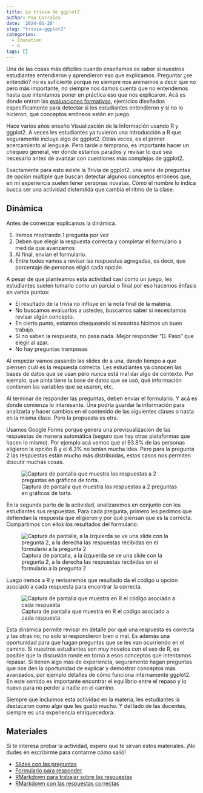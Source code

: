 ```yaml
---
title: La trivia de ggplot2
author: Pao Corrales
date: '2024-01-28'
slug: "trivia-ggplot2"
categories:
  - Education
  - R
tags: []
---
```


Una de las cosas más difíciles cuando enseñamos es saber si nuestros estudiantes entendieron y aprendieron eso que explicamos. Preguntar ¿se entendió? no es suficiente porque no siempre nos animamos a decir que no pero más importante, no siempre nos damos cuenta que no entendemos hasta que intentamos poner en práctica eso que nos explicaron. Acá es donde entran las [evaluaciones formativas](https://educarencomunidad.tech/es/index.html#s:models-formative-assessment), ejercicios diseñados específicamente para detectar si los estudiantes entendieron y si no lo hicieron, qué conceptos erróneos están en juego. 

Hace varios años enseño Visualización de la Información usando R y ggplot2. A veces les estudiantes ya tuvieron una Introducción a R que seguramente incluye algo de ggplot2. Otras veces, es el primer acercamiento al lenguaje. Pero tarde o temprano, es importante hacer un chequeo general, ver donde estamos parados y revisar lo que sea necesario antes de avanzar con cuestiones más complejas de ggplot2. 

Exactamente para esto existe la Trivia de ggplot2, una serie de preguntas de opción múltiple que buscan detectar algunos conceptos erróneos que, en mi experiencia suelen tener personas novatas. Cómo el nombre lo indica busca ser una actividad distendida que cambia el ritmo de la clase. 


## Dinámica 

Antes de comenzar explicamos la dinámica. 

1. Iremos mostrando 1 pregunta por vez
2. Deben que elegir la respuesta correcta y completar el formulario a medida que avanzamos
3. Al final, envían el formulario. 
4. Entre todes vamos a revisar las respuestas agregadas, es decir, que porcentaje de personas eligió cada opción

A pesar de que planteamos esta actividad casi como un juego, les estudiantes suelen tomarlo como un parcial o final por eso hacemos énfasis en varios puntos:

* El resultado de la trivia no influye en la nota final de la materia.
* No buscamos evaluarlos a ustedes, buscamos saber si necesitamos revisar algún concepto. 
* En cierto punto, estamos chequeando si nosotras hicimos un buen trabajo. 
* Si no saben la respuesta, no pasa nada. Mejor responder "D. Paso" que elegir al azar.
* No hay preguntas tramposas

Al empezar vamos pasando las slides de a una, dando tiempo a que piensen cuál es la respuesta correcta. Les estudiantes ya conocen las bases de datos que se usan pero nunca está mal dar algo de contexto. Por ejemplo, que pinta tiene la base de datos que se usó, qué información contienen las variables que se usaron, etc. 

Al terminar de responder las preguntas, deben enviar el formulario. Y acá es donde comienza lo interesante. Una podría guardar la información para analizarla y hacer cambios en el contenido de las siguientes clases o hasta en la misma clase. Pero la propuesta es otra. 

Usamos Google Forms porque genera una previsualización de las respuestas de manera automática (seguro que hay otras plataformas que hacen lo mismo). Por ejemplo acá vemos que el 93.8% de las personas eligieron la opción B y el 6.3% no tenían mucha idea. Pero para la pregunta 2 las respuestas están mucho más distribuidas, estos casos nos permiten discutir muchas cosas.

![Captura de pantalla que muestra las respuestas a 2 preguntas en gráficos de torta. ](images/respuestas.png)

En la segunda parte de la actividad, analizaremos en conjunto con les estudiantes sus respuestas. Para cada pregunta, primero les pedimos que defiendan la respuesta que eligieron y por qué piensan que es la correcta. Compartimos con ellos los resultados del formulario:

![Captura de pantalla, a la izquierda se ve una slide con la pregunta 2, a la derecha las respuestas recibidas en el formulario a la pregunta 2](images/discusion-respuestas.png)

Luego iremos a R y revisaremos que resultado da el código u opción asociado a cada respuesta para encontrar la correcta. 

![Captura de pantalla que muestra en R el código asociado a cada respuesta ](images/respuestas-r.png)

Esta dinámica permite revisar en detalle por qué una respuesta es correcta y las otras no; no solo si respondieron bien o mal. Es además una oportunidad para que hagan preguntas que se les van ocurriendo en el camino. Si nuestros estudiantes son muy novatos con el uso de R, es posible que la discusión ronde en torno a esos conceptos que intentamos repasar. Si tienen algo más de experiencia, seguramente hagan preguntas que nos den la oportunidad de explicar y demostrar conceptos más avanzados, por ejemplo detalles de cómo funciona internamente ggplot2. En este sentido es importante encontrar el equilibrio entre el repaso y lo nuevo para no perder a nadie en el camino. 

Siempre que incluimos esta actividad en la materia, les estudiantes la destacaron como algo que les gustó mucho. Y del lado de las docentes, siempre es una experiencia enriquecedora.

## Materiales

Si te interesa probar la actividad, espero que te sirvan estos materiales. ¡No dudes en escribirme para contarme cómo salió!

* [Slides con las preguntas](https://docs.google.com/presentation/d/1h3wdhfiqEKfF-iIibWfJi7ZbxAm3kVx6h_sQ3ddr4Xg/edit?usp=sharing)
* [Formulario para responder](https://forms.gle/MNisQyLh6sxktuM77)
* [RMarkdown para trabajar sobre las respuestas](https://drive.google.com/file/d/1lBR0C-uj2pOY5OAD6H-5e6mBHT7u5qBw/view?usp=sharing)
* [RMarkdown con las respuestas correctas](https://drive.google.com/file/d/1KGS_w1xgC2G2H_0_PYJu6XgwzCLeD2wB/view?usp=sharing)

